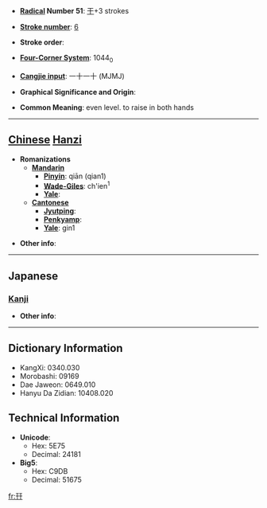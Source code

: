 * '''[[Wiktionary:Chinese radical index| Radical]] Number 51''': [[Wiktionary:Chinese radical index 干|干]]+3 strokes

* '''[[Wiktionary:Chinese total strokes index|Stroke number]]''': [[Wiktionary:Chinese total strokes index 6|6]]

* '''Stroke order''': 

* '''[[Wiktionary:Chinese four corner index|Four-Corner System]]''': 1044<sub>0</sub>

* '''[[Wiktionary:Chinese Cangjie index|Cangjie input]]''': 一十一十 (MJMJ)

* '''Graphical Significance and Origin''': 

* '''Common Meaning''': even level. to raise in both hands

----

== [[Chinese]] [[Hanzi]] ==

* '''Romanizations'''
** '''[[Mandarin]]'''
*** '''[[Pinyin]]''': qiān (qian1)
*** '''[[Wade-Giles]]''': ch'ien<sup>1</sup>
*** '''[[Yale]]''': 
** '''[[Cantonese]]'''
*** '''[[Jyutping]]''':
*** '''[[Penkyamp]]''': 
*** '''[[Yale]]''': gin1

* '''Other info''': 

----

==Japanese==
===[[Kanji]]===
{{kanji|on readings=[[けん]] (ken)|kun readings=[[たいらか]] (tairaka)}}

* '''Other info''':  

----

== Dictionary Information ==

* KangXi: 0340.030
* Morobashi: 09169
* Dae Jaweon: 0649.010
* Hanyu Da Zidian: 10408.020

== Technical Information ==

* '''Unicode''':
** Hex: 5E75
** Decimal: 24181
* '''Big5''':
** Hex: C9DB
** Decimal: 51675

[[fr:幵]]